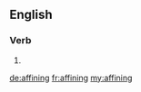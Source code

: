==English==

===Verb===
{{head|en|present participle}}

# {{present participle of|affine|lang=en}}

[[de:affining]]
[[fr:affining]]
[[my:affining]]